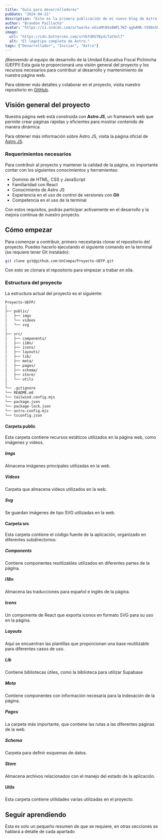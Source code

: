 ```yaml
---
title: "Guía para desarrolladores"
pubDate: "2024-04-21"
description: "Este es la primera publicación de mi nuevo blog de Astro."
author: "Brandon Paillacho"
avatar: "https://i1.sndcdn.com/artworks-oGvaMt0dsBWPL7WZ-qgbAMA-t500x500.jpg"
image:
  url: "https://cdn.buttercms.com/xrVbfdR5TBy4iTaY4xl7"
  alt: "El logotipo completo de Astro."
tags: ["Desarrollador", "Iniciar", "Astro"]
---
```



¡Bienvenido al equipo de desarrollo de la Unidad Educativa Fiscal Pichincha (UEFP)! Esta guía te proporcionará una visión general del proyecto y los recursos necesarios para contribuir al desarrollo y mantenimiento de nuestra página web.

Para obtener más detalles y colaborar en el proyecto, visita nuestro repositorio en [GitHub](https://github.com/UnCompa/Proyecto-UEFP).

## Visión general del proyecto

Nuestra página web está construida con **Astro JS**, un framework web que permite crear páginas rápidas y eficientes para mostrar contenido de manera dinámica.

Para obtener más información sobre Astro JS, visita la página oficial de [Astro JS](https://astro.build/).

### Requerimientos necesarios

Para contribuir al proyecto y mantener la calidad de la página, es importante contar con los siguientes conocimientos y herramientas:

- Dominio de HTML, CSS y JavaScript
- Familiaridad con React
- Conocimiento de Astro JS
- Experiencia en el uso de control de versiones con **Git**
- Competencia en el uso de la terminal

Con estos requisitos, podrás participar activamente en el desarrollo y la mejora continua de nuestro proyecto.

## Cómo empezar

Para comenzar a contribuir, primero necesitarás clonar el repositorio del proyecto. Puedes hacerlo ejecutando el siguiente comando en la terminal (se requiere tener Git instalado):

```bash
git clone git@github.com:UnCompa/Proyecto-UEFP.git
```

Con esto se clonara el repositorio para empezar a trabar en ella.

### Estructura del proyecto

La estructura actual del proyecto es el siguiente:

```txt
Proyecto-UEFP/
│
├── public/
│   ├── imgs
│   └── videos
│   └── svg
│
├── src/
│   ├── components/
│   ├── i18n/
│   ├── icons/
│   ├── layouts/
│   ├── lib/
│   ├── meta/
│   ├── pages/
│   ├── schema/
│   ├── store/
│   └── utils
│
└── .gitignore
└── README.md
└── tailwind.config.mjs
└── package.json
└── package-lock.json
└── astro.config.mjs
└── tsconfig.json
```

#### Carpeta public

Esta carpeta contiene recursos estáticos utilizados en la página web, como imágenes y videos.

##### Imgs

Almacena imágenes principales utilizadas en la web.

##### Videos

Carpeta que almacena videos utilizados en la web.

##### Svg

Se guardan imágenes de tipo SVG utilizadas en la web.

#### Carpeta src

Esta carpeta contiene el código fuente de la aplicación, organizado en diferentes subdirectorios:

##### Components

Contiene componentes reutilizables utilizados en diferentes partes de la página.

##### i18n

Almacena las traducciones para español e inglés de la página.

##### Icons

Un componente de React que exporta iconos en formato SVG para su uso en la página.

##### Layouts

Aquí se encuentran las plantillas que proporcionan una base reutilizable para diferentes casos de uso.

##### Lib

Contiene bibliotecas útiles, como la biblioteca para utilizar Supabase

##### Meta

Contiene componentes con información necesaria para la indexación de la página.

##### Pages

La carpeta más importante, que contiene las rutas a las diferentes páginas de la web.

##### Schema

Carpeta para definir esquemas de datos.

##### Store

Almacena archivos relacionados con el manejo del estado de la aplicación.

##### Utils

Esta carpeta contiene utilidades varias utilizadas en el proyecto.

## Seguir aprendiendo

Esta es solo un pequeño resumen de que se requiere, en otras secciones se hablará a detalle de cada apartado

<LinksContainer>
  <LinkCard 
  invert
  text="Regresa al inicio"
  destiny=""
  content=""
  />
  <LinkCard 
  text="Aprende sobre las tecnolgias requeridas"
  destiny="las-tecnologias"
  content="dev"
  />
</LinksContainer>
